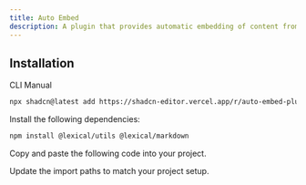 ```yaml
---
title: Auto Embed
description: A plugin that provides automatic embedding of content from various platforms including Twitter, YouTube, and Figma.
---
```


<ComponentPreview
  name="auto-embed-plugin-demo"
  className="[&_.preview>[data-orientation=vertical]]:sm:max-w-[70%]"
  description="A plugin that provides embedding of content from various platforms including Twitter, YouTube, and Figma."
/>

## Installation

<Tabs defaultValue="cli">

<TabsList>
  <TabsTrigger value="cli">CLI</TabsTrigger>
  <TabsTrigger value="manual">Manual</TabsTrigger>
</TabsList>

<TabsContent value="cli">

```bash
npx shadcn@latest add https://shadcn-editor.vercel.app/r/auto-embed-plugin.json
```

</TabsContent>

<TabsContent value="manual">

<Steps>

<Step>Install the following dependencies:</Step>

```bash
npm install @lexical/utils @lexical/markdown
```

<Step>Copy and paste the following code into your project.</Step>

<ComponentSource name="auto-embed-plugin" />

<Step>Update the import paths to match your project setup.</Step>

</Steps>

</TabsContent>

</Tabs>
